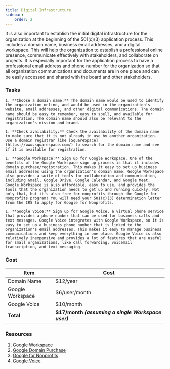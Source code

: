 ```yaml
---
title: Digital Infrastructure
sidebar:
    order: 2
---
```


It is also important to establish the initial digital infrastructure for the organization at the beginning of the 501(c)(3) application process. This includes a domain name, business email addresses, and a digital workspace. This will help the organization to establish a professional online presence, communicate effectively with stakeholders, and collaborate on projects. It is especially important for the application process to have a professional email address and phone number for the organization so that all organization communications and documents are in one place and can be easily accessed and shared with the board and other stakeholders.

### Tasks

<Steps>

    1. **Choose a domain name:** The domain name would be used to identify the organization online, and would be used in the organization's website, email addresses, and other digital communications. The domain name should be easy to remember, easy to spell, and available for registration. The domain name should also be relevant to the organization's mission and brand.

    1. **Check availability:** Check the availability of the domain name to make sure that it is not already in use by another organization. Use a domain registrar like [SquareSpace](https://www.squarespace.com/) to search for the domain name and see if it is available for registration.

    1. **Google Workspace:** Sign up for Google Workspace. One of the benefits of the Google Workspace sign up process is that it includes domain purchase/registration. This makes it easy to set up business email addresses using the organization's domain name. Google Workspace also provides a suite of tools for collaboration and communication, including Gmail, Google Drive, Google Calendar, and Google Meet. Google Workspace is also affordable, easy to use, and provides the tools that the organization needs to get up and running quickly. Not only that, but it's also free for nonprofits through the Google for Nonprofits program! You will need your 501(c)(3) determination letter from the IRS to apply for Google for Nonprofits.

    1. **Google Voice:** Sign up for Google Voice, a virtual phone service that provides a phone number that can be used for business calls and text messages. Google Voice integrates with Google Workspace, so it is easy to set up a business phone number that is linked to the organization's email addresses. This makes it easy to manage business communications and keep everything in one place. Google Voice is also relatively inexpensive and provides a lot of features that are useful for small organizations, like call forwarding, voicemail transcription, and text messaging.

</Steps>

### Cost

| Item | Cost |
| --- | --- |
| Domain Name | $12/year |
| Google Workspace | $6/user/month |
| Google Voice | $10/month |
| **Total** | **$17/month _(assuming a single Workspace user)_** |

### Resources

1. [Google Workspace](https://workspace.google.com/)
1. [Google Domain Purchase](https://support.google.com/a/answer/53929?hl=en)
1. [Google for Nonprofits](https://www.google.com/nonprofits/)
1. [Google Voice](https://workspace.google.com/products/voice/#pricing-plans)